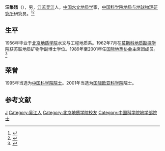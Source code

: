 {{Expand|time=2012-03-29T01:56:24+00:00 }}
{{Infobox person
| 姓名 = 汪集旸
| 图像  = 
| 图像替代 = 
| 图像说明 = 
| 出生日期 = {{birth date and age|1935|10|11}}
| 出生地 = [[江苏|江苏]][[吴江|吴江]]
| 死亡日期 = <!-- {{Death date and age|YYYY|MM|DD|YYYY|MM|DD}}（死亡在前，出生在后） -->
| 死亡地  = 
| 国籍  = {{PRC}}
| 籍贯  = 
| 别名 = 
| 知名于 = 
| 职业 = [[水文地质学|水文地质学]]家
| 母校 = [[北京地质学院|北京地质学院]]<br />[[莫斯科地质勘探学院|莫斯科地质勘探学院]]
}}

'''汪集旸'''（{{bd|1935年|10月11日||}}），男，[[江苏|江苏]][[吴江|吴江]]人，[[中华人民共和国|中国]][[水文地质学|水文地质学]]家，[[中国科学院地质与地球物理研究所|中国科学院地质与地球物理研究所]]研究员。<ref>{{Cite book|title=二十世纪中国名人辞典|author=蔡开松, 于信凤主编; 曾卓明, 周溯源, 赵书刚副主编|publisher=辽宁人民出版社|year=1991|isbn=|location=沈阳|pages=}}</ref><ref>{{Cite book|title=中华当代文化名人大辞典|author=张品兴, 殷登祥, 陈有进等主编|publisher=中国广播电视出版社|year=1992|isbn=9787504315137|location=北京|pages=}}</ref>

== 生平 ==
1956年毕业于[[北京地质学院|北京地质学院]]水文与工程地质系。1962年7月在[[莫斯科地质勘探学院|莫斯科地质勘探学院]]获苏联地质矿物学副博士学位。1989年至2001年任[[国际地热协会|国际地热协会]]主席团成员。<ref>{{Cite web|title=汪集旸|url=http://sourcedb.cas.cn/sourcedb_ad_cas/zw2/ysxx/dxb/|accessdate=|work=中国科学院学部与院士|archiveurl=https://web.archive.org/web/20120426134225/http://sourcedb.cas.cn/sourcedb_ad_cas/zw2/ysxx/dxb/|archivedate=2012-04-26}}</ref>

== 荣誉 ==
1995年当选为[[中国科学院院士|中国科学院院士]]。2001年当选为[[国际欧亚科学院|国际欧亚科学院]]院士。

== 参考文献 ==
{{reflist}}

{{中国科学院地学部院士}}

{{Normdaten}}
{{DEFAULTSORT:Wang Jiyang}}
[[Category:汪姓|J]]
[[Category:吴江人|Category:吴江人]]
[[Category:北京地质学院校友|Category:北京地质学院校友]]
[[Category:中国科学院地学部院士|Category:中国科学院地学部院士]]

{{中国科学家小作品}}